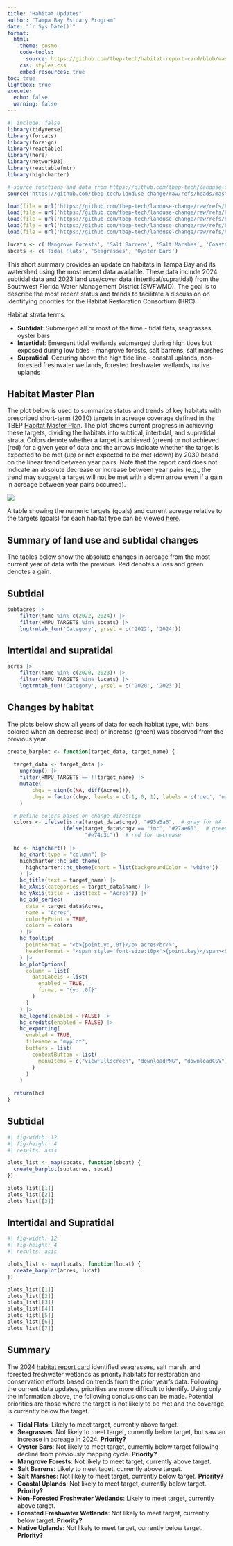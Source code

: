```yaml
---
title: "Habitat Updates"
author: "Tampa Bay Estuary Program"
date: "`r Sys.Date()`"
format:
  html:
    theme: cosmo
    code-tools: 
      source: https://github.com/tbep-tech/habitat-report-card/blob/master/docs/habitatreportupdates.qmd
    css: styles.css
    embed-resources: true
toc: true
lightbox: true
execute:
  echo: false
  warning: false
---
```


```r
#| include: false
library(tidyverse)
library(forcats)
library(foreign)
library(reactable)
library(here)
library(networkD3)
library(reactablefmtr)
library(highcharter)

# source functions and data from https://github.com/tbep-tech/landuse-change
source('https://github.com/tbep-tech/landuse-change/raw/refs/heads/master/R/funcs.R')

load(file = url('https://github.com/tbep-tech/landuse-change/raw/refs/heads/master/data/acres.RData'))
load(file = url('https://github.com/tbep-tech/landuse-change/raw/refs/heads/master/data/subtacres.RData'))
load(file = url('https://github.com/tbep-tech/landuse-change/raw/refs/heads/master/data/chgdat.RData'))
load(file = url('https://github.com/tbep-tech/landuse-change/raw/refs/heads/master/data/subtchgdat.RData'))
load(file = url('https://github.com/tbep-tech/landuse-change/raw/refs/heads/master/data/fluccs.RData'))

lucats <- c('Mangrove Forests', 'Salt Barrens', 'Salt Marshes', 'Coastal Uplands', 'Non-Forested Freshwater Wetlands', 'Forested Freshwater Wetlands', 'Native Uplands')
sbcats <- c('Tidal Flats', 'Seagrasses', 'Oyster Bars')
```

This short summary provides an update on habitats in Tampa Bay and its watershed using the most recent data available.  These data include 2024 subtidal data and 2023 land use/cover data (intertidal/supratidal) from the Southwest Florida Water Management District (SWFWMD).  The goal is to describe the most recent status and trends to facilitate a discussion on identifying priorities for the Habitat Restoration Consortium (HRC). 

Habitat strata terms:

* **Subtidal**: Submerged all or most of the time - tidal flats, seagrasses, oyster bars
* **Intertidal**: Emergent tidal wetlands submerged during high tides but exposed during low tides - mangrove forests, salt barrens, salt marshes
* **Supratidal**: Occuring above the high tide line - coastal uplands, non-forested freshwater wetlands, forested freshwater wetlands, native uplands

## Habitat Master Plan
 
The plot below is used to summarize status and trends of key habitats with prescribed short-term (2030) targets in acreage coverage defined in the TBEP [Habitat Master Plan](https://drive.google.com/file/d/1Hp0l_qtbxp1JxKJoGatdyuANSzQrpL0I/view).  The plot shows current progress in achieving these targets, dividing the habitats into subtidal, intertidal, and supratidal strata.  Colors denote whether a target is achieved (green) or not achieved (red) for a given year of data and the arrows indicate whether the target is expected to be met (up) or not expected to be met (down) by 2030 based on the linear trend between year pairs. Note that the report card does not indicate an absolute decrease or increase between year pairs (e.g., the trend may suggest a target will not be met with a down arrow even if a gain in acreage between year pairs occurred).

![](figs/hmpreport.png)

A table showing the numeric targets (goals) and current acreage relative to the targets (goals) for each habitat type can be viewed [here](tabs/target_table_simple_no_total_intertidal.png). 

## Summary of land use and subtidal changes

The tables below show the absolute changes in acreage from the most current year of data with the previous. Red denotes a loss and green denotes a gain.

::: {.panel-tabset .nav-pills}

## Subtidal

```r
subtacres |> 
    filter(name %in% c(2022, 2024)) |> 
    filter(HMPU_TARGETS %in% sbcats) |>
    lngtrmtab_fun('Category', yrsel = c('2022', '2024'))
```

## Intertidal and supratidal

```r
acres |> 
    filter(name %in% c(2020, 2023)) |> 
    filter(HMPU_TARGETS %in% lucats) |> 
    lngtrmtab_fun('Category', yrsel = c('2020', '2023'))
```

:::

## Changes by habitat

The plots below show all years of data for each habitat type, with bars colored when an decrease (red) or increase (green) was observed from the previous year.

::: {.panel-tabset .nav-pills}

```r
create_barplot <- function(target_data, target_name) {
  
  target_data <- target_data |> 
    ungroup() |> 
    filter(HMPU_TARGETS == !!target_name) |> 
    mutate(
        chgv = sign(c(NA, diff(Acres))), 
        chgv = factor(chgv, levels = c(-1, 0, 1), labels = c('dec', 'no change', 'inc')),
    )

  # Define colors based on change direction
  colors <- ifelse(is.na(target_data$chgv), "#95a5a6",  # gray for NA
                  ifelse(target_data$chgv == "inc", "#27ae60",  # green for increase
                         "#e74c3c"))  # red for decrease
  
  hc <- highchart() |>
    hc_chart(type = "column") |>
    highcharter::hc_add_theme(
      highcharter::hc_theme(chart = list(backgroundColor = 'white'))
    ) |> 
    hc_title(text = target_name) |>
    hc_xAxis(categories = target_data$name) |>
    hc_yAxis(title = list(text = "Acres")) |>
    hc_add_series(
      data = target_data$Acres,
      name = "Acres",
      colorByPoint = TRUE,
      colors = colors
    ) |>
    hc_tooltip(
      pointFormat = "<b>{point.y:,.0f}</b> acres<br/>",
      headerFormat = "<span style='font-size:10px'>{point.key}</span><br/>"
    ) |>
    hc_plotOptions(
      column = list(
        dataLabels = list(
          enabled = TRUE,
          format = "{y:,.0f}"
        )
      )
    ) |>
    hc_legend(enabled = FALSE) |>
    hc_credits(enabled = FALSE) |> 
    hc_exporting(
      enabled = TRUE,
      filename = "myplot",
      buttons = list(
        contextButton = list(
          menuItems = c("viewFullscreen", "downloadPNG", "downloadCSV")
        )
      )
    )
  
  return(hc)
}
```

## Subtidal

```r
#| fig-width: 12
#| fig-height: 4
#| results: asis

plots_list <- map(sbcats, function(sbcat) {
  create_barplot(subtacres, sbcat)
})

plots_list[[1]]
plots_list[[2]]
plots_list[[3]]
```

## Intertidal and Supratidal

```r
#| fig-width: 12
#| fig-height: 4
#| results: asis

plots_list <- map(lucats, function(lucat) {
  create_barplot(acres, lucat)
})

plots_list[[1]]
plots_list[[2]]
plots_list[[3]]
plots_list[[4]]
plots_list[[5]]
plots_list[[6]]
plots_list[[7]]
```

:::

## Summary

The 2024 [habitat report card](https://drive.google.com/file/d/1yrq8M5CA_LqM0DRqmtYY1IJDjD4VJY2l/view) identified seagrasses, salt marsh, and forested freshwater wetlands as priority habitats for restoration and conservation efforts based on trends from the prior year's data.  Following the current data updates, priorities are more difficult to identify. Using only the information above, the following conclusions can be made.  Potential priorities are those where the target is not likely to be met and the coverage is currently below the target.

* **Tidal Flats**: Likely to meet target, currently above target.
* **Seagrasses**: Not likely to meet target, currently below target, but saw an increase in acreage in 2024. **Priority?**
* **Oyster Bars**: Not likely to meet target, currently below target following decline from previously mapping cycle. **Priority?**
* **Mangrove Forests**: Not likely to meet target, currently above target.
* **Salt Barrens**: Likely to meet taget, currently above target.
* **Salt Marshes**: Not likely to meet target, currently below target. **Priority?**
* **Coastal Uplands**: Not likely to meet target, currently below target. **Priority?**
* **Non-Forested Freshwater Wetlands**: Likely to meet target, currently above target.
* **Forested Freshwater Wetlands**: Not likely to meet target, currently below target. **Priority?**
* **Native Uplands**: Not likely to meet target, currently below target. **Priority?**